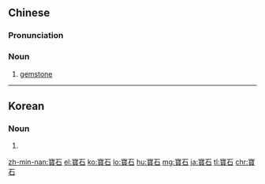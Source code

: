 {{also|宝石}}
==Chinese==
{{zh-forms|s=宝石}}

===Pronunciation===
{{zh-pron
|m=bǎoshí
|c=bou2 sek6
|h=pfs=pó-sa̍k
|mn=kh,qz,tp,xm,zz:pó-chio̍h
|cat=n
}}

===Noun===
{{zh-noun}}

# [[gemstone]]

{{zh-cat|Geology}}

----

==Korean==
{{ko-hanjatab}}

===Noun===
{{ko-noun|hangeul=보석}}

# {{hanja form of|보석|gemstone}}

[[zh-min-nan:寶石]]
[[el:寶石]]
[[ko:寶石]]
[[lo:寶石]]
[[hu:寶石]]
[[mg:寶石]]
[[ja:寶石]]
[[tl:寶石]]
[[chr:寶石]]